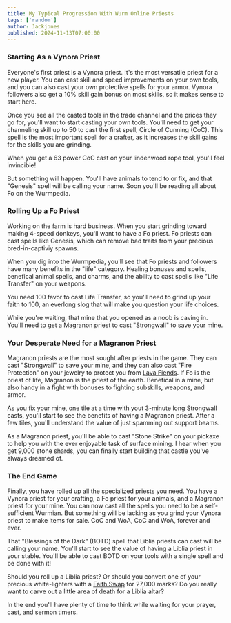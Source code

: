 ```yaml
---
title: My Typical Progression With Wurm Online Priests
tags: ['random']
author: Jackjones
published: 2024-11-13T07:00:00
---
```


### Starting As a Vynora Priest

Everyone's first priest is a Vynora priest. It's the most versatile priest for a new player. You can cast skill and speed improvements on your own tools, and you can also cast your own protective spells for your armor. Vynora followers also get a 10% skill gain bonus on most skills, so it makes sense to start here.

Once you see all the casted tools in the trade channel and the prices they go for, you'll want to start casting your own tools. You'll need to get your channeling skill up to 50 to cast the first spell, Circle of Cunning (CoC). This spell is the most important spell for a crafter, as it increases the skill gains for the skills you are grinding.

When you get a 63 power CoC cast on your lindenwood rope tool, you'll feel invincible!

But something will happen. You'll have animals to tend to or fix, and that "Genesis" spell will be calling your name. Soon you'll be reading all about Fo on the Wurmpedia.

### Rolling Up a Fo Priest

Working on the farm is hard business. When you start grinding toward making 4-speed donkeys, you'll want to have a Fo priest. Fo priests can cast spells like Genesis, which can remove bad traits from your precious bred-in-captiviy spawns.

When you dig into the Wurmpedia, you'll see that Fo priests and followers have many benefits in the "life" category. Healing bonuses and spells, benefical animal spells, and charms, and the ability to cast spells like "Life Transfer" on your weapons.

You need 100 favor to cast Life Transfer, so you'll need to grind up your faith to 100, an everlong slog that will make you question your life choices.

While you're waiting, that mine that you opened as a noob is caving in. You'll need to get a Magranon priest to cast "Strongwall" to save your mine.

### Your Desperate Need for a Magranon Priest

Magranon priests are the most sought after priests in the game. They can cast "Strongwall" to save your mine, and they can also cast "Fire Protection" on your jewelry to protect you from [Lava Fiends](https://www.wurmpedia.com/index.php/Lava_fiend). If Fo is the priest of life, Magranon is the priest of the earth. Benefical in a mine, but also handy in a fight with bonuses to fighting subskills, weapons, and armor.

As you fix your mine, one tile at a time with yout 3-minute long Strongwall casts, you'll start to see the benefits of having a Magranon priest. After a few tiles, you'll understand the value of just spamming out support beams.

As a Magranon priest, you'll be able to cast "Stone Strike" on your pickaxe to help you with the ever enjoyable task of surface mining. I hear when you get 9,000 stone shards, you can finally start building that castle you've always dreamed of.

### The End Game

Finally, you have rolled up all the specialized priests you need. You have a Vynora priest for your crafting, a Fo priest for your animals, and a Magranon priest for your mine. You can now cast all the spells you need to be a self-sufficient Wurmian. But something will be lacking as you grind your Vynora priest to make items for sale. CoC and WoA, CoC and WoA, forever and ever.

That "Blessings of the Dark" (BOTD) spell that Liblia priests can cast will be calling your name. You'll start to see the value of having a Liblia priest in your stable. You'll be able to cast BOTD on your tools with a single spell and be done with it!

Should you roll up a Liblia priest? Or should you convert one of your precious white-lighters with a [Faith Swap](https://www.wurmpedia.com/index.php/Faith#Faith_swap) for 27,000 marks? Do you really want to carve out a little area of death for a Liblia altar?

In the end you'll have plenty of time to think while waiting for your prayer, cast, and sermon timers.